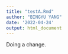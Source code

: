 ```yaml
---
title: "testA.Rmd"
author: "BINGYU YANG"
date: '2022-04-24'
output: html_document
---
```


Doing a change.
